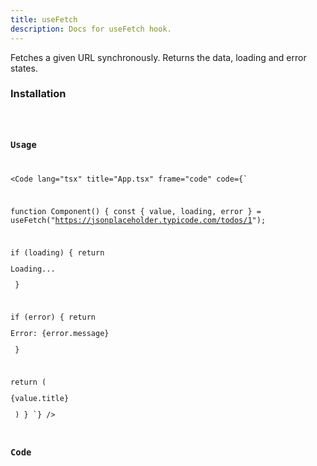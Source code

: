 ```yaml
---
title: useFetch
description: Docs for useFetch hook.
---
```



Fetches a given URL synchronously. Returns the data, loading and error states.

### Installation
<Code code="npx rabbithook@latest add use-fetch" lang="bash" frame={false} />

### Usage
  <Code
    lang="tsx"
    title="App.tsx"
    frame="code"
    code={`

function Component() {
  const { value, loading, error } = useFetch("https://jsonplaceholder.typicode.com/todos/1");

  if (loading) {
    return <p>Loading...</p>
  }

  if (error) {
    return <p>Error: {error.message}</p>
  }

  return (
    <p>{value.title}</p>
  )
}
`}
  />

### Code
<Tabs>
  <TabItem label="Typescript">
    <Code
      lang="ts"
      title="use-fetch.ts"
      frame="code"
      code={hookTypescript}
    />
  </TabItem>
  <TabItem label="Javascript">
    <Code
      lang="js"
      title="use-fetch.js"
      frame="code"
      code={hookJavascript}
    />
  </TabItem>
</Tabs>

